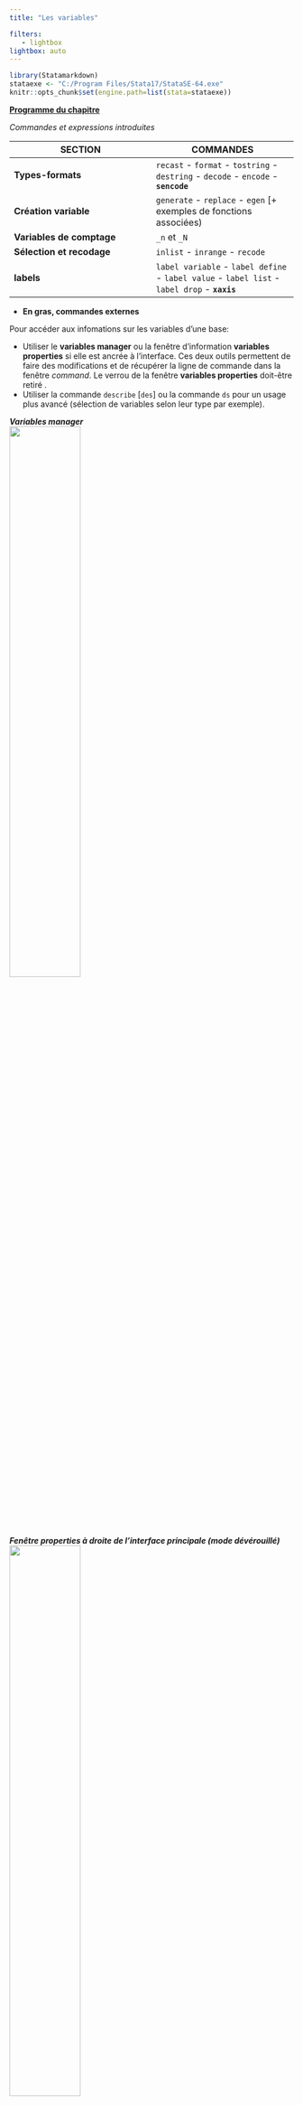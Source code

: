 ```yaml
---
title: "Les variables"

filters:
   - lightbox
lightbox: auto
---
```


```r
library(Statamarkdown)
stataexe <- "C:/Program Files/Stata17/StataSE-64.exe"
knitr::opts_chunk$set(engine.path=list(stata=stataexe))
```


[**Programme du chapitre**](https://github.com/mthevenin/formation_stata/blob/master/programmes/chapitre5.md)


*Commandes et expressions introduites*

SECTION                    | COMMANDES
-------------              | -------------
**Types-formats**          | `recast` - `format` - `tostring` - `destring` - `decode` - `encode` - **`sencode`**
**Création variable**      | `generate` - `replace` - `egen` [+ exemples de fonctions associées)
**Variables de comptage**  | `_n` et `_N`
**Sélection et recodage**  | `inlist` - `inrange` - `recode`
**labels**                 | `label variable` - `label define` - `label value` - `label list` - `label drop` - **`xaxis`**

 * **En gras, commandes externes**

Pour accéder aux infomations sur les variables d'une base:  

* Utiliser le  **variables manager** ou la fenêtre d'information **variables properties** si elle est ancrée à l'interface. Ces deux outils permettent de faire des modifications et de récupérer la ligne de commande dans la fenêtre *command*. Le verrou de la fenêtre **variables properties** doit-être retiré .
* Utiliser la commande `describe` [`des`] ou la commande `ds` pour un usage plus avancé (sélection de variables selon leur type par exemple).   


***Variables manager***   
![](img5/g1.PNG){width=50%}
<br>

***Fenêtre properties à droite de l'interface principale (mode dévérouillé)***   
![](img5/g2.PNG){width=50%}

**Commande describe**

```stata
sysuse auto, clear

describe
```


# **Types et format**


## Types


Stata gère tous les  types de variables:  numérique, caractère, date. Un type de variable est un type de stockage.

* Types numériques: *float*, *long*, *double*, *int* et *byte*.
* Types caractère: *str#* et *strL* (très grandes chaînes de caractères). # est la longueur de la chaîne de caractère, elle ne peut pas excéder 2046 pour le type *str*.

Plus d'informations: `help data types`


Modification du type de variable

* Optimisation du poids en mémoire avec `compress`
* Commande **`recast`**  

***Optimisation du poids de la base***


```stata
compress 
```


***Passage de la variable make en str3***  

En réduisant le type, on va tronquer les chaînes de caractères qui ne garderont que les 3 premières lettres, à manupiler avec prudence donc. Pour cette opération, Stata impose une confirmation avec l'option `force`.

***Variable d'origine***

```stata
des make 
list make in 1/10
```


***Modification du type***

```stata
recast str3 make, force
des make
list make in 1/10
```


##  Format

Il s'agit du format d'affichage des valeurs des variables. Ils peuvent être modifiés sans que le type soit changé (décimales, alignement....).    


Variables numérique:  
- format *g*: *général* (définition un peu obsure pour moi)
- format *f*: *fixe*
- plusieurs format d'affichage pour les variables de type dates: *%td* (date avec jour-mois-année), *%tm* (mois), *%tq* (trimestre), *%tw* (semaine). Les dates et leur manipulation sont un domaines très riche, et feront l'objet d'une courte présentation en fin de chapite.

On peut changer le format d'affichage avec la commande **`format`**. Si le format est de type général (g), il est préférable de passer à un format de type fixe (f) On peut un même format à une liste de variables.  



```stata
format %format varlist
```


**Exemple: changement du nombre de décimales** 

Dans la base *auto*, la variable *gear_ratio* est de format fixe à 2 décimales (%6.2f). Pour supprimer, à l'affichage, les deux décimales:
afficher les valeurs sans décimales.  



```stata
list gear_ratio in 1/10
```


```stata
format %6.0f gear_ratio
list gear_ratio in 1/10
```


**Exemple: aligner le nombre décimal reporté avec `summarize` sur le format de la variable**

Avec l'option `format` appliquée à la commande `summarize` on peut automatiquement réduire le nombre de décimales reportées dans l'output 


```stata
sum gear_ratio
sum gear_ratio, d
```


Avec l'option **`format`**


```stata
sum gear_ratio, format
sum gear_ratio, d format
```



## Modification du type

Il est possible de basculer d'un type caractère à un type numérique et inversement


**De numérique à caractère**   

<br>
Si la variable numérique n'a pas de label affecté sur les modalités, ou qu'on ne veut pas conserver l'information données par les labels, on peut utiliser la commande `tostring`. On peut créer une nouvelle variable avec l'option `gen()` ou remplacer la variable numérique d'origine avec l'option `replace`.  Une des deux options doit être nécessairement renseignée. 


```stata
  tostring [varlist], gen(nom_varlist)
  tostring [varlist], replace
```


Exemple avec la variable *foreign* qui prend les valeur 0 et 1 avec les labels "domestic" (0) et "foreign" (1)


```stata
tostring foreign, gen(foreign_str)
des foreign foreign_str

tab foreign foreign_str
```



Si la variable numérique a des labels affectés aux modalités modalités et qu'on souhaite conserver cet information, on utilise la commande **``decode``** 

```stata
  decode variable, gen(nom_var)
```


Exemple avec la variable *foreign*  

```stata
decode foreign, gen(foreign_str)

des foreign foreign_str

tab foreign_str
  
```


**De caractère à numérique**    

Si la variable caractère est a une forme numerique (une suite de nombre comme des années, des âges...), on utilise la commande ```destring```. Lorsqu'il y a des des valeurs manquantes à la variable, on doit uiliser l'option `force`.



```stata
 destring [varlist] , gen(nom_varlist) 
 destring [varlist] , replace [force]
```


Exemple avec la variable *rep78* qui est transformé dans un premier temps en variables caractère avec `tostring` puis de nouveau transformé en format numérique avec `destring`


```stata
tostring rep78, replace
des rep78

destring rep78, replace
des rep78
```


Si la variable caractère n'est pas de forme numérique et que l'on souhaite récupérer les labels sur les modalités, on peut utiliser la commande **`encode`** ou la commande externe **`sencode`** (`net install st0043_2, force`). La seconde permet de remplacer directement la variable d'origine, option particulièrement pratique.. Egalement, cette commande permet plus de souplesse sur le codage de la variable (`help sencode` pour plus de détail).  

Avec `encode` ou `sencode` sans l'option `gsort`, le numéro de la modalité suivra l’ordre alphabétique des chaînes de caractère de la variable: si la variable caractère à pour valeur ("Homme", "Femme"), "femme" sera automatiquement codée 1 et "homme" 2.



```stata
encode variable, gen(nom_variable)
```


```stata
```{} 
sencode variable, gen(nom_variable) replace gsort()
```

Exemple avec la variable *foreign_str* (variable caractère créée précédemment à partir de la variable foreign)


```stata
encode foreign_str, gen(foreign2)

tab foreign2
tab foreign2, nolab
```

    
::: callout-warning
## Type de variable pour les modèles  
Les variables de type caractères ne sont pas acceptées, Stata renvoie alors un message d'erreur avec **no observation**. Si c'est le cas, les commandes `destring` et `encode` vont s'avérer particulièrement utiles. 
:::



# **Création d'une variable**  

## generate - replace

La création d'une nouvelle variable se fait avec la commande ```generate``` généralement tronquée jusqu'à ```gen```.


```stata
gen nom_variable=valeur/fonction [expression: if in inlist inrange...]
```

Pour remplacer la valeur d'une valeur variable existante on utilise la commande ```replace```. Le nom n'est malheureusement pas tronquable.  


```stata
replace nom_variable=valeur/fonction [expression: if in inlist inrange...]
```


* On peut utiliser le préfixe ```bysort```
* Pour utiliser une fonction mathématique (log, exp, .)  => `help math_functions`
* Pour afficher la liste complète des fonctions (variables caractères, statistiques, pseudo nombre aléatoire, dates.): `help function`  

**Rappel**: attention  entre l'opérateur d'affectation (`=`) et l'expression conditionnelle (`==`).   

<br>

**Création d'une indicatrice (0,1)**    
<br>
On peut rapidement générer des indicatrices (0,1) à partir d'une expression conditionnelle:

```stata
gen x= expression_conditionnelle
```


Exemple avec la variable *rep78*. On génère la variable *rep2* qui prend la valeur 1 si *rep78*>3, 0 sinon. Comme il y a des valeurs manquantes dans la variable d'origine, on corrige l'information pour l'indicatrice dont les valeurs manquantes ont été automatiquement affectées à la valeur 0.


```stata
gen rep2 = rep78>3
replace rep2 = . if rep78==.
tab rep78 rep2
```


<br>
Remarque: Avec la commande `tabulate` on peut créer une série d'indicatrices à partir d'une variable catégorielle avec l'option `gen(nom_variable)`


```stata
tab x, gen(nom_variable)
```


Exemple avec la variable *foreign*. Avec `tabulate` on va générer deux indicatrices: *origine1* si *foreign*=0, et *origine2* si *foreign*=1. Un label à la variable est automatiquement créé indiquant la valeur de la variable d'origine. 


```stata
tab foreign, gen(origine)

des origine1 origine2

tab origine1 foreign
tab origine2 foreign
```


## egen  

**`egen`**: extented generate  
**`egenmore`**: package programmé par NJ.Cox qui ajoute des fonctions associée à `egen` [`ssc install egenmore`]

Réservé à l'utilisation de fonctions. Pour obtenir la liste `help egen`.   
<br>



***Exemple***: on va créer dans un premier la variable *mprice* qui reporte pour chaque observation la moyenne de la variable *price*. Dans un second temps, on va créer la variable *mprice_or*, mais avec le prix moyen des voitures selon leur origine (*foreign*). La fonction utilisée est la fonction **`mean()`**.  


```stata
egen mprice = mean(price)

list  make price mprice in 1/10
```


```stata
bysort foreign: egen mprice_or = mean(price)

list  make price mprice in 1/5
list  make price mprice in 66/70
```


::: callout-warning
## Les fonctions `sum()` et `total()`**

Sans aucune explication, la fonction `sum()` qui permet d'obtenir une somme incrémentale n'est pas associée à `egen` mais à `generate`. En revanche la fonction `total()` est associée à `egen`. Il faut le retenir.

**Exemple**: on veut créer un identifiant numérique (variable *id*) pour chaque voiture (dans la base on a une seule voiture par nom de voiture).


```stata
gen x = 1 
gen id = sum(x)

list id make in 1/5
list id make in 66/70
```


Si on veut reporter le nombre total d'observations dans la base (variable *N*), avec la fonction `total`:

```stata
egen N = total(x)

list id N make in 1/5
list id N make in 66/70
```

:::

On va le voir, ces deux variables qui ont été générées peuvent l'être directement  avec les *variables internes dites de comptage*. 


::: {.callout-tip icon="false"}
## Package gegen (M.Caceres)

- Pour les volumétries dépassant le million d'observation il est fortement conseillé d'utilisée les commandes associées au package de *Mauricio Caceres*, ici la commande **`gege,`**.
- <https://gtools.readthedocs.io/en/latest/>
- <https://mthevenin.github.io/stata_programmation/speedup/gtools.html>
:::

 
# **Les variables internes de comptage**

Très utile avec des données longitudinales, de durées ou toute base avec des données avec cluster. 
<br>

Deux variables de comptage: ```_n``` et ```_N```    
<br>

* **`_n`** : renvoie le rang de l'observation  
* **`_N`**:  renvoie le  nombre total d'observations  

**Application**: On veut créer un identifiant sur l'ensemble des observations de la base auto.


```stata
gen id = _n
list make foreign id in 1/10
```



**lead & lag**  

Par défaut, pour toutes les instructions le rang sélectionné est celui de la ligne de l'observation  x=x[_n]  

* Lag(-1):  Sélection du rang inférieur d'une variable x: **$x=x[_n-1]$**.  Remarque: la première observation est une valeur manquante.
* lead(+1): Sélection du rang supérieur d'une variable x: **$x=x[_n-1]$**.  Remarque: la dernière observation est une valeur manquante.


```stata
gen lag_make  = make[_n-1]
gen lead_make = make[_n+1]

list make lag_make lead_make in 1/10
```
 
 
# **Sélection de plusieurs modalités, recodage**

**inlist**    
Pour sélectionner plusieurs modalités d'une variable dans une expression conditionnelle ```inlist(variable, valeur1, valeur2,..)```.  
Utile si la variable n'est pas de type ordinale.  
Exemple: ```gen Y=1 if inlist(X,1,3,6,10)```  
L'expression est hélas toujours limitée à 10 valeurs pour les variables caractères.  
<br>

**inrange**  
Pour sélectionner un intervalle dans une expression ```inrange(variable, valeur1,valeur2)``` avec $valeur1<valeur2$.  
Exemple:  ```gen Y= inrange(X,5,10)``` pour obtenir $Y=1$ si $50\leq x\leq 10$ 0 sinon.  
<br>
**recode**   
Permet de changer les valeurs d'une variable numérique: 

`recode variable (anciennes_valeurs=nouvelle_valeur) (ancienne_valeurs=nouvelles_valeur).....```  

<br>
**Application**: recoder la variable foreign 0=>1 et 1=>2.  


# **Les labels**  

La création et la modification peut se faire directement via  la boite de dialogue du **variable manager**.  

<br>
**Label des variables**    


```stata
label nom_variable "label" 
```

On peut modifier/écraser un label existant

Exemple
```stata
des foreign
label variable foreign "Origine de la voiture"
des foreign
```

**Label sur les modalités des variables**  
<br>
Deux étapes: la création des label et leurs affectation à une ou plusieurs variables. 
<br>
**Création du label**: **`label define`**    

```stata
label define nom_label val1 "label1" val2 "label2"... [,modify]
```    

Exemple variable binaire (0,1) labélisée "No-Yes" avec comme nom de label NY : `label define NY 0 "non" 1 "oui"`    

S'il y a beaucoup de modalités à labelliser, on peut affecter ligne par ligne un label par modalité et utiliser 
l'option ```modify```   

```stata
label define nom_label 1 "nom1", modify
label define nom_label 2 "nom2", modify
label define nom_label 3 "nom3", modify
label define nom_label 4 "nom2", modify
```

**Affectation du label**: **`label value`**    


```stata
label value nom_variable nom_label
```

***Exercice***: créer une variable indicatrice qui regroupe de la varble rep78: 0 si rep78<4 et 1 si rep78>3. Affecter un label à la variable (au choix) et des labels aux modalités (au choix).    

```stata
#| code-fold: true
#| code-summary: "Show the code"

gen rep78b = rep78<4
replace rep78b=. if rep78==.

label define rep78b 0 "1-3 réparations" 1 "Plus de 3 réparations", modify
label value rep78b rep78b
des rep78b
tab rep78 rep78b
```



**Fichiers de labels et multilangue**  

**label save**  
On peut générer un fichier (.do) donnant le programme qui génère les labels (existants) d'une base:  commande ```label save``` (par le menu: data => data utilities => label utilities => save labels as do file).    
<br>
**multilangue**  
Pour des enquêtes internationales, on peut de créer des labels en plusieurs langues switcher d'une langue à l'autre (exemple MAFE l'Ined).
La commande doit être installée, elle est externe à Stata (`ssc install mlanguage` - auteur  *Jeroen Weesie*).    


::: callout_note
## TODO
Faire un rapide topo sur les variables de type dates

:::


